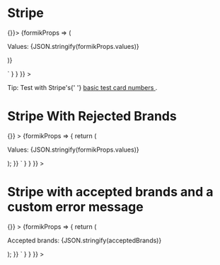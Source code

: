 

<Meta title="Stripe" component={StripeCardInput} />

# Stripe

<Canvas>
  <Story
    name="Stripe Card Input"
    parameters={{
      docs: {
        source: {
          code: dedent`
          <StripeFormWrapper STRIPE_KEY={process.env.STORYBOOK_STRIPE_KEY}>
            <Form initialValues={{ 'stripe-input': undefined }} onSubmit={() => {}}>
              {formikProps => (
                <div className="stripe-story">
                  <p>Values: {JSON.stringify(formikProps.values)}</p>
                  <StripeCardInput name="stripe-input" />
                </div>
              )}
            </Form>
          </StripeFormWrapper>`
        }
      }
    }}
  >
    <StripeExample1 />
    <p className="lc-mt-16">
      Tip: Test with Stripe's{' '}
      <a href="https://stripe.com/docs/testing" target="_blank">
        basic test card numbers
      </a>
      .
    </p>
  </Story>
  <ArgsTable of={StripeCardInput} />
</Canvas>

# Stripe With Rejected Brands

<Canvas>
  <Story
    name="Stripe Card Input with Rejected Brands"
    parameters={{
      docs: {
        source: {
          code: dedent`
          <StripeFormWrapper
            initialValues={{ 'stripe-input': undefined }}
            STRIPE_KEY={process.env.STORYBOOK_STRIPE_KEY}
            onSubmit={() => {}}
          >
            {formikProps => {
              return (
                <div className="stripe-story">
                  <p>Values: {JSON.stringify(formikProps.values)}</p>
                  <StripeCardInput
                    label="Stripe Input"
                    name="stripe-input"
                    rejectedBrands={['discover', 'diners', 'jcb', 'unionpay']}
                  />
                </div>
              );
            }}
          </StripeFormWrapper>`
        }
      }
    }}
  >
    <StripeExampleRejectedBrands />
  </Story>
</Canvas>

# Stripe with accepted brands and a custom error message

<Canvas>
  <Story
    name="Stripe Card Input with accepted brands and a custom error message"
    parameters={{
      docs: {
        source: {
          code: dedent`
          <StripeFormWrapper
            initialValues={{ 'stripe-input': undefined }}
            STRIPE_KEY={process.env.STORYBOOK_STRIPE_KEY}
            onSubmit={() => {}}
          >
            {formikProps => {
              return (
                <div className="stripe-story">
                  <p className="lc-mb-16">Accepted brands: {JSON.stringify(acceptedBrands)}</p>
                  <StripeCardInput
                    label="Stripe Input"
                    name="stripe-input"
                    acceptedBrands={acceptedBrands as StripeCardBrands[]}
                  />
                </div>
              );
            }}
          </StripeFormWrapper>`
        }
      }
    }}
  >
    <StripeExampleAcceptedBrands />
  </Story>
</Canvas>
